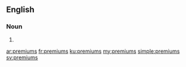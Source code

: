 ==English==

===Noun===
{{head|en}}

# {{plural of|premium}}

[[ar:premiums]]
[[fr:premiums]]
[[ku:premiums]]
[[my:premiums]]
[[simple:premiums]]
[[sv:premiums]]